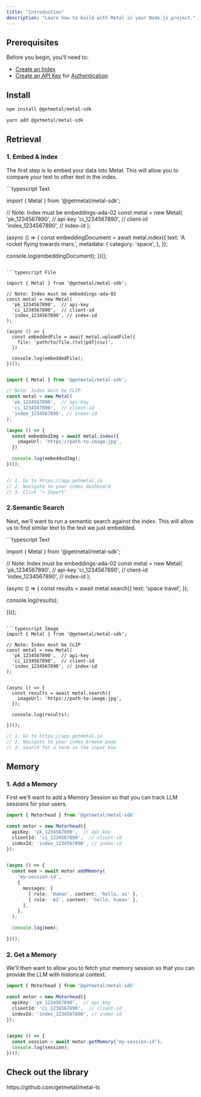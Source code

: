```yaml
---
title: "Introduction"
description: "Learn how to build with Metal in your Node.js project."
---
```


## Prerequisites
Before you begin, you'll need to:
- [Create an Index](/misc-create-index)
- [Create an API Key](/misc-get-keys) for [Authentication](/api-reference/introduction#authentication)

## Install

<CodeGroup>

```bash npm
npm install @getmetal/metal-sdk
```

```bash yarn
yarn add @getmetal/metal-sdk
```

</CodeGroup>

## Retrieval

### 1. Embed & Index

The first step is to embed your data into Metal. This will allow you to compare your text to other text in the index.

<CodeGroup>
```typescript Text

import { Metal } from '@getmetal/metal-sdk';

// Note: Index must be embeddings-ada-02
const metal = new Metal(
  'pk_1234567890',  // api-key
  'ci_1234567890',  // client-id
  'index_1234567890', // index-id
);

(async () => {
  const embeddingDocument = await metal.index({
    text: 'A rocket flying towards mars.',
    metadata: {
      category: 'space',
    },
  });

  console.log(embeddingDocument);
})();

```

```typescript File

import { Metal } from '@getmetal/metal-sdk';

// Note: Index must be embeddings-ada-02
const metal = new Metal(
  'pk_1234567890',  // api-key
  'ci_1234567890',  // client-id
  'index_1234567890', // index-id
);

(async () => {
  const embeddedFile = await metal.uploadFile({
    file: 'path/to/file.(txt|pdf|csv)',
  })

  console.log(embeddedFile);
})();
```

```typescript Image

import { Metal } from '@getmetal/metal-sdk';

// Note: Index must be CLIP
const metal = new Metal(
  'pk_1234567890',  // api-key
  'ci_1234567890',  // client-id
  'index_1234567890', // index-id
);

(async () => {
  const embeddedImg = await metal.index({
    imageUrl: 'https://path-to-image.jpg',
  })

  console.log(embeddedImg);
})();
```

```typescript Web UI

// 1. Go to https://app.getmetal.io
// 2. Navigate to your index dashboard
// 3. Click "+ Import"
```

</CodeGroup>

### 2.Semantic Search
Next, we'll want to run a semantic search against the index. This will allow us to find similar text to the text we just embedded.

<CodeGroup>
```typescript Text

import { Metal } from '@getmetal/metal-sdk';

// Note: Index must be embeddings-ada-02
const metal = new Metal(
  'pk_1234567890',  // api-key
  'ci_1234567890',  // client-id
  'index_1234567890', // index-id
);


(async () => {
  const results = await metal.search({
    text: 'space travel',
  });

  console.log(results);

})();
```

```typescript Image
import { Metal } from '@getmetal/metal-sdk';

// Note: Index must be CLIP
const metal = new Metal(
  'pk_1234567890',  // api-key
  'ci_1234567890',  // client-id
  'index_1234567890', // index-id
);


(async () => {
  const results = await metal.search({
    imageUrl: 'https://path-to-image.jpg',
  });

  console.log(results);

})();
```

```typescript Web UI
// 1. Go to https://app.getmetal.io
// 2. Navigate to your index browse page
// 3. Search for a term in the input box
```

</CodeGroup>

## Memory

### 1. Add a Memory
First we'll want to add a Memory Session so that you can track LLM sessions for your users.

```typescript
import { Motorhead } from '@getmetal/metal-sdk'

const motor = new Motorhead({
  apiKey: 'pk_1234567890',  // api-key
  clientId: 'ci_1234567890',  // client-id
  indexId: 'index_1234567890', // index-id
});


(async () => {
  const mem = await motor.addMemory(
    'my-session-id',
    {
      messages: [
        { role: 'Human', content: 'hello, ai' },
        { role: 'AI', content: 'hello, human' },
      ],
    },
  );

  console.log(mem);

})();

````


### 2. Get a Memory
We'll then want to allow you to fetch your memory session so that you can provide the LLM with historical context.


```typescript
import { Motorhead } from '@getmetal/metal-sdk'

const motor = new Motorhead({
  apiKey: 'pk_1234567890',  // api-key
  clientId: 'ci_1234567890',  // client-id
  indexId: 'index_1234567890', // index-id
});


(async () => {
  const session = await motor.getMemory('my-session-id');
  console.log(session);
})();

````


## Check out the library

<Card title="Metal Node.js SDK" icon="github" href="https://github.com/getmetal/metal-ts">
  https://github.com/getmetal/metal-ts
</Card>
